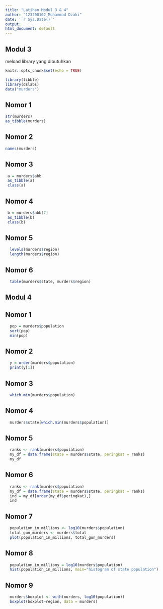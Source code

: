 ```yaml
---
title: "Latihan Modul 3 & 4"
author: "123200102_Muhammad Dzaki"
date: '`r Sys.Date()`'
output:
html_document: default
---
```


## Modul 3

meload library yang dibutuhkan
```r
knitr::opts_chunk$set(echo = TRUE)
```
```r
library(tibble)
library(dslabs)
data("murders")
```
## Nomor 1
```r
str(murders)
as_tibble(murders)
```
## Nomor 2
```r
names(murders)
```
## Nomor 3
```r
 a = murders$abb
 as_tibble(a)
 class(a)
```
## Nomor 4
```r
 b = murders$abb[7]
 as_tibble(b)
 class(b)
```
## Nomor 5
```r
  levels(murders$region)
  length(murders$region)
```
## Nomor 6
```r
  table(murders$state, murders$region)
```

## Modul 4
## Nomor 1
```r
  pop = murders$population
  sort(pop)
  min(pop)
```
## Nomor 2
```r
  y = order(murders$population)
  print(y[1])
```
## Nomor 3
```r
  which.min(murders$population)
```
## Nomor 4
```r
  murders$state[which.min(murders$population)]
```
## Nomor 5
```r
  ranks <- rank(murders$population)
  my_df = data.frame(state = murders$state, peringkat = ranks)
  my_df
```
## Nomor 6
```r
  ranks <- rank(murders$population)
  my_df = data.frame(state = murders$state, peringkat = ranks)
  ind = my_df[order(my_df$peringkat),]
  ind
```
## Nomor 7
```r
  population_in_millions <- log10(murders$population)
  total_gun_murders <- murders$total
  plot(population_in_millions, total_gun_murders)
```
## Nomor 8
```r
  population_in_millions = log10(murders$population)
  hist(population_in_millions, main="histogram of state population")
```
## Nomor 9
```r
  murders$boxplot <- with(murders, log10(population))
  boxplot(boxplot~region, data = murders)
```